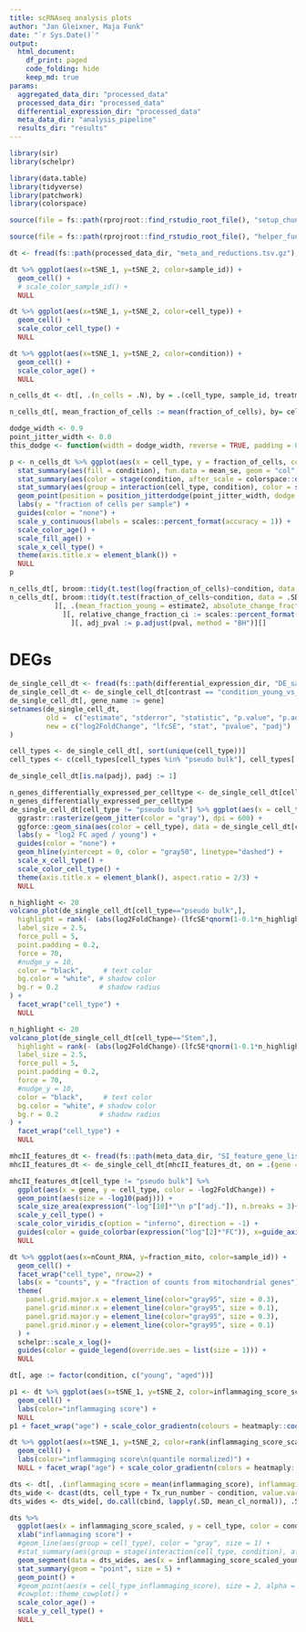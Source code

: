 ```yaml
---
title: scRNAseq analysis plots
author: "Jan Gleixner, Maja Funk"
date: "`r Sys.Date()`"
output:
  html_document:
    df_print: paged
    code_folding: hide
    keep_md: true
params:
  aggregated_data_dir: "processed_data"
  processed_data_dir: "processed_data"
  differential_expression_dir: "processed_data"
  meta_data_dir: "analysis_pipeline"
  results_dir: "results"
---
```

``` r
library(sir)
library(schelpr)

library(data.table)
library(tidyverse)
library(patchwork)
library(colorspace)
```

```r
source(file = fs::path(rprojroot::find_rstudio_root_file(), "setup_chunk.R")) # needed if run interactively in RStudio
```

```r
source(file = fs::path(rprojroot::find_rstudio_root_file(), "helper_functions_and_colors.R")) # needed if run interactively in RStudio
```

```r
dt <- fread(fs::path(processed_data_dir, "meta_and_reductions.tsv.gz"), sep= "\t")
```

```r
dt %>% ggplot(aes(x=tSNE_1, y=tSNE_2, color=sample_id)) +
  geom_cell() +
  # scale_color_sample_id() +
  NULL
```

```r
dt %>% ggplot(aes(x=tSNE_1, y=tSNE_2, color=cell_type)) +
  geom_cell() +
  scale_color_cell_type() +
  NULL
```

```r
dt %>% ggplot(aes(x=tSNE_1, y=tSNE_2, color=condition)) +
  geom_cell() +
  scale_color_age() +
  NULL
```

```r
n_cells_dt <- dt[, .(n_cells = .N), by = .(cell_type, sample_id, treatment, condition)][, fraction_of_cells := n_cells/sum(n_cells), by = sample_id]

n_cells_dt[, mean_fraction_of_cells := mean(fraction_of_cells), by= cell_type][, rare := mean_fraction_of_cells < max(mean_fraction_of_cells)/4]

dodge_width <- 0.9
point_jitter_width <- 0.0
this_dodge <- function(width = dodge_width, reverse = TRUE, padding = 0.2) position_dodge2(width = width, reverse = reverse, padding = padding)

p <- n_cells_dt %>% ggplot(aes(x = cell_type, y = fraction_of_cells, color = condition)) +
  stat_summary(aes(fill = condition), fun.data = mean_se, geom = "col", position = this_dodge(), width = dodge_width) +
  stat_summary(aes(color = stage(condition, after_scale = colorspace::darken(color, 0.3))), fun.data = mean_se, geom = "errorbar", position = this_dodge(padding=1/3), width = dodge_width) +
  stat_summary(aes(group = interaction(cell_type, condition), color = stage(condition, after_scale = colorspace::darken(color, 0.3))), fun = mean, geom = "crossbar", position = this_dodge(), width = dodge_width) +
  geom_point(position = position_jitterdodge(point_jitter_width, dodge.width = dodge_width), aes(group = interaction(cell_type, forcats::fct_rev(condition)), fill=condition), color = "black") +
  labs(y = "fraction of cells per sample") +
  guides(color = "none") +
  scale_y_continuous(labels = scales::percent_format(accuracy = 1)) +
  scale_color_age() +
  scale_fill_age() +
  scale_x_cell_type() +
  theme(axis.title.x = element_blank()) +
  NULL
p
```




```r
n_cells_dt[, broom::tidy(t.test(log(fraction_of_cells)~condition, data = .SD)), by = cell_type][, .(relative_change_fraction_ci = pmax(1-exp(conf.low), exp(conf.high)-1)), by = cell_type][]
n_cells_dt[, broom::tidy(t.test(fraction_of_cells~condition, data = .SD)), by = cell_type
           ][, .(mean_fraction_young = estimate2, absolute_change_fraction_ci = pmax(abs(conf.low), abs(conf.high)), conf.low, conf.high, pval = p.value), by = cell_type
             ][, relative_change_fraction_ci := scales::percent_format(1)(absolute_change_fraction_ci/mean_fraction_young)
               ][, adj_pval := p.adjust(pval, method = "BH")][]
```


# DEGs

```r
de_single_cell_dt <- fread(fs::path(differential_expression_dir, "DE_samples_as_replicates.tsv.gz"), sep="\t")
de_single_cell_dt <- de_single_cell_dt[contrast == "condition_young_vs_aged"]
de_single_cell_dt[, gene_name := gene]
setnames(de_single_cell_dt, 
         old =  c("estimate", "stderror", "statistic", "p.value", "p.adjusted"),
         new = c("log2FoldChange", "lfcSE", "stat", "pvalue", "padj")
)

cell_types <- de_single_cell_dt[, sort(unique(cell_type))]
cell_types <- c(cell_types[cell_types %in% "pseudo bulk"], cell_types[!(cell_types %in% "pseudo bulk")])

de_single_cell_dt[is.na(padj), padj := 1]
```


```r
n_genes_differentially_expressed_per_celltype <- de_single_cell_dt[cell_type != "pseudo bulk"][padj<0.1][, .N , keyby = cell_type][levels_of_cell_type,][is.na(N), N := 0]
n_genes_differentially_expressed_per_celltype
de_single_cell_dt[cell_type != "pseudo bulk"] %>% ggplot(aes(x = cell_type, y = -log2FoldChange)) +
  ggrastr::rasterize(geom_jitter(color = "gray"), dpi = 600) +
  ggforce::geom_sina(aes(color = cell_type), data = de_single_cell_dt[cell_type != "pseudo bulk"][padj<0.1], scale="width") +
  labs(y = "log2 FC aged / young") +
  guides(color = "none") +
  geom_hline(yintercept = 0, color = "gray50", linetype="dashed") +
  scale_x_cell_type() +
  scale_color_cell_type() +
  theme(axis.title.x = element_blank(), aspect.ratio = 2/3) +
  NULL
```


```r
n_highlight <- 20
volcano_plot(de_single_cell_dt[cell_type=="pseudo bulk",],
  highlight = rank(- (abs(log2FoldChange)-(lfcSE*qnorm(1-0.1*n_highlight/length(lfcSE)))))<=n_highlight, 
  label_size = 2.5, 
  force_pull = 5, 
  point.padding = 0.2,
  force = 70,
  #nudge_y = 10,
  color = "black",     # text color
  bg.color = "white", # shadow color
  bg.r = 0.2          # shadow radius
) +
  facet_wrap("cell_type") +
  NULL
```

```r
n_highlight <- 20
volcano_plot(de_single_cell_dt[cell_type=="Stem",],
  highlight = rank(- (abs(log2FoldChange)-(lfcSE*qnorm(1-0.1*n_highlight/length(lfcSE)))))<=n_highlight,
  label_size = 2.5,
  force_pull = 5,
  point.padding = 0.2,
  force = 70,
  #nudge_y = 10,
  color = "black",     # text color
  bg.color = "white", # shadow color
  bg.r = 0.2          # shadow radius
) +
  facet_wrap("cell_type") +
  NULL
```

```r
mhcII_features_dt <- fread(fs::path(meta_data_dir, "SI_feature_gene_lists.tsv"))[feature %in% "MHC class II"]
mhcII_features_dt <- de_single_cell_dt[mhcII_features_dt, on = .(gene = marker_gene_symbol)]

mhcII_features_dt[cell_type != "pseudo bulk"] %>%
  ggplot(aes(x = gene, y = cell_type, color = -log2FoldChange)) +
  geom_point(aes(size = -log10(padj))) +
  scale_size_area(expression("-log"[10]*"\n p"["adj."]), n.breaks = 3)+
  scale_y_cell_type() +
  scale_color_viridis_c(option = "inferno", direction = -1) +
  guides(color = guide_colorbar(expression("log"[2]*"FC")), x=guide_axis(angle=45)) +
  NULL
```





```r
dt %>% ggplot(aes(x=nCount_RNA, y=fraction_mito, color=sample_id)) +
  geom_cell() +
  facet_wrap("cell_type", nrow=2) +
  labs(x = "counts", y = "fraction of counts from mitochondrial genes") +
  theme(
    panel.grid.major.x = element_line(color="gray95", size = 0.3),
    panel.grid.minor.x = element_line(color="gray95", size = 0.1),
    panel.grid.major.y = element_line(color="gray95", size = 0.3),
    panel.grid.minor.y = element_line(color="gray95", size = 0.1)
  ) +
  schelpr::scale_x_log()+
  guides(color = guide_legend(override.aes = list(size = 1))) +
  NULL
```

```r
dt[, age := factor(condition, c("young", "aged"))]

p1 <- dt %>% ggplot(aes(x=tSNE_1, y=tSNE_2, color=inflammaging_score_scaled)) + 
  geom_cell() + 
  labs(color="inflammaging score") +
  NULL
p1 + facet_wrap("age") + scale_color_gradientn(colours = heatmaply::cool_warm(500), limits = c(0, 1))

dt %>% ggplot(aes(x=tSNE_1, y=tSNE_2, color=rank(inflammaging_score_scaled)/length(inflammaging_score_scaled))) + 
  geom_cell() + 
  labs(color="inflammaging score\n(quantile normalized)") +
  NULL + facet_wrap("age") + scale_color_gradientn(colors = heatmaply::cool_warm(500), limits= c(0,1), labels=scales::percent_format())
```


```r
dts <- dt[, .(inflammaging_score = mean(inflammaging_score), inflammaging_score_scaled = mean(inflammaging_score_scaled)), by = .(cell_type, condition, Tx_run_number, sample_id)]
dts_wide <- dcast(dts, cell_type + Tx_run_number ~ condition, value.var = c("inflammaging_score", "inflammaging_score_scaled"))
dts_wides <- dts_wide[, do.call(cbind, lapply(.SD, mean_cl_normal)), .SDcols = c("inflammaging_score_scaled_young", "inflammaging_score_scaled_aged"),  by= cell_type]

dts %>%
  ggplot(aes(x = inflammaging_score_scaled, y = cell_type, color = condition)) +
  xlab("inflammaging score") +
  #geom_line(aes(group = cell_type), color = "gray", size = 1) +
  #stat_summary(aes(group = stage(interaction(cell_type, condition), after_stat = cell_type)), geom = "line") +
  geom_segment(data = dts_wides, aes(x = inflammaging_score_scaled_young.y, xend = inflammaging_score_scaled_aged.y, yend = cell_type), color = "gray",  size = 1) +
  stat_summary(geom = "point", size = 5) +
  geom_point() +
  #geom_point(aes(x = cell_type_inflammaging_score), size = 2, alpha = 0.5) +
  #cowplot::theme_cowplot() +
  scale_color_age() +
  scale_y_cell_type() +
  NULL


```
